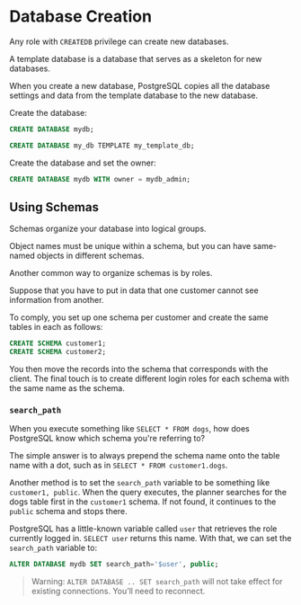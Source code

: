 # Database Creation

Any role with `CREATEDB` privilege can create new databases.

A template database is a database that serves as a skeleton for new databases. 

When you create a new database, PostgreSQL copies all the database settings and data from the template database to the new database.

Create the database:

```sql
CREATE DATABASE mydb;

CREATE DATABASE my_db TEMPLATE my_template_db;
```

Create the database and set the owner:

```sql
CREATE DATABASE mydb WITH owner = mydb_admin;
```


## Using Schemas

Schemas organize your database into logical groups.

Object names must be unique within a schema, but you can have same-named objects in different schemas.

Another common way to organize schemas is by roles. 

Suppose that you have to put in data that one customer cannot see information from another.

To comply, you set up one schema per customer and create the same tables in each as follows:

```sql
CREATE SCHEMA customer1;
CREATE SCHEMA customer2;
```

You then move the records into the schema that corresponds with the client. The final touch is to create different login roles for each schema with the same name as the schema.

### `search_path`

When you execute something like `SELECT * FROM dogs`, how does PostgreSQL know which schema you're referring to? 

The simple answer is to always prepend the schema name onto the table name with a dot, such as in `SELECT * FROM customer1.dogs`.

Another method is to set the `search_path` variable to be something like `customer1, public`. When the query executes, the planner searches for the dogs table first in the `customer1` schema. If not found, it continues to the `public` schema and stops there.

PostgreSQL has a little-known variable called `user` that retrieves the role currently logged in. `SELECT user` returns this name. With that, we can set the `search_path` variable to:

```sql
ALTER DATABASE mydb SET search_path='$user', public;
```

> Warning: `ALTER DATABASE .. SET search_path` will not take effect for existing connections. You’ll need to reconnect.